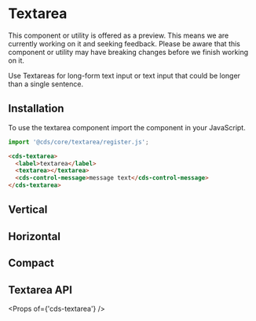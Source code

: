 
<Meta title="Forms (Preview)/Textarea/Getting Started" />

# Textarea

<cds-alert-group status="warning" cds-layout="m-b:lg">
  <cds-alert>
    This component or utility is offered as a preview. This means we are currently working on it and seeking feedback.
    Please be aware that this component or utility may have breaking changes before we finish working on it.
  </cds-alert>
</cds-alert-group>

Use Textareas for long-form text input or text input that could be longer than a single sentence.

## Installation

To use the textarea component import the component in your JavaScript.

```typescript
import '@cds/core/textarea/register.js';
```

```html
<cds-textarea>
  <label>textarea</label>
  <textarea></textarea>
  <cds-control-message>message text</cds-control-message>
</cds-textarea>
```

<Preview>
  <Story id="forms-preview-textarea-stories--textarea" />
</Preview>

## Vertical

<Preview>
  <Story id="forms-preview-textarea-stories--vertical" />
</Preview>

## Horizontal

<Preview>
  <Story id="forms-preview-textarea-stories--horizontal" />
</Preview>

## Compact

<Preview>
  <Story id="forms-preview-textarea-stories--compact" />
</Preview>

## Textarea API

<Props of={'cds-textarea'} />
